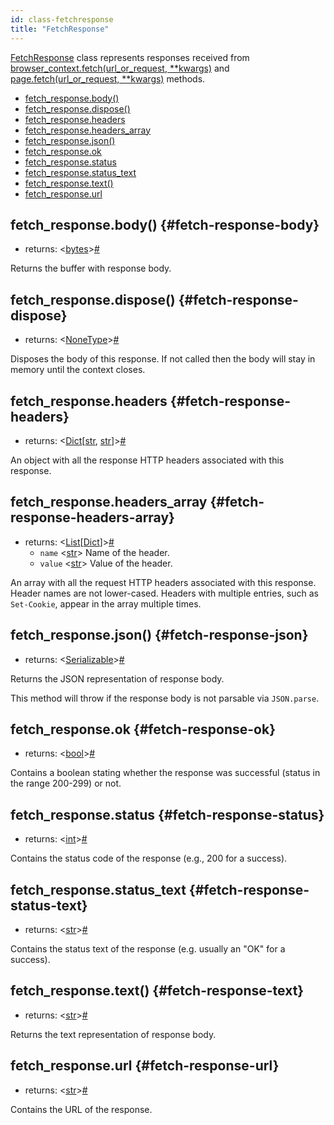 ```yaml
---
id: class-fetchresponse
title: "FetchResponse"
---
```


[FetchResponse] class represents responses received from [browser_context.fetch(url_or_request, **kwargs)](./api/class-browsercontext.mdx#browser-context-fetch) and [page.fetch(url_or_request, **kwargs)](./api/class-page.mdx#page-fetch) methods.


- [fetch_response.body()](./api/class-fetchresponse.mdx#fetch-response-body)
- [fetch_response.dispose()](./api/class-fetchresponse.mdx#fetch-response-dispose)
- [fetch_response.headers](./api/class-fetchresponse.mdx#fetch-response-headers)
- [fetch_response.headers_array](./api/class-fetchresponse.mdx#fetch-response-headers-array)
- [fetch_response.json()](./api/class-fetchresponse.mdx#fetch-response-json)
- [fetch_response.ok](./api/class-fetchresponse.mdx#fetch-response-ok)
- [fetch_response.status](./api/class-fetchresponse.mdx#fetch-response-status)
- [fetch_response.status_text](./api/class-fetchresponse.mdx#fetch-response-status-text)
- [fetch_response.text()](./api/class-fetchresponse.mdx#fetch-response-text)
- [fetch_response.url](./api/class-fetchresponse.mdx#fetch-response-url)

## fetch_response.body() {#fetch-response-body}
- returns:<a aria-hidden="true" tabindex="-1" class="list-anchor-link" id="fetch-response-body-return"/> &#60;[bytes]&#62;<a href="#fetch-response-body-return" class="list-anchor">#</a>

Returns the buffer with response body.

## fetch_response.dispose() {#fetch-response-dispose}
- returns:<a aria-hidden="true" tabindex="-1" class="list-anchor-link" id="fetch-response-dispose-return"/> &#60;[NoneType]&#62;<a href="#fetch-response-dispose-return" class="list-anchor">#</a>

Disposes the body of this response. If not called then the body will stay in memory until the context closes.

## fetch_response.headers {#fetch-response-headers}
- returns:<a aria-hidden="true" tabindex="-1" class="list-anchor-link" id="fetch-response-headers-return"/> &#60;[Dict]\[[str], [str]\]&#62;<a href="#fetch-response-headers-return" class="list-anchor">#</a>

An object with all the response HTTP headers associated with this response.

## fetch_response.headers_array {#fetch-response-headers-array}
- returns:<a aria-hidden="true" tabindex="-1" class="list-anchor-link" id="fetch-response-headers-array-return"/> &#60;[List]\[[Dict]\]&#62;<a href="#fetch-response-headers-array-return" class="list-anchor">#</a>
  - `name` &#60;[str]&#62; Name of the header.
  - `value` &#60;[str]&#62; Value of the header.

An array with all the request HTTP headers associated with this response. Header names are not lower-cased. Headers with multiple entries, such as `Set-Cookie`, appear in the array multiple times.

## fetch_response.json() {#fetch-response-json}
- returns:<a aria-hidden="true" tabindex="-1" class="list-anchor-link" id="fetch-response-json-return"/> &#60;[Serializable]&#62;<a href="#fetch-response-json-return" class="list-anchor">#</a>

Returns the JSON representation of response body.

This method will throw if the response body is not parsable via `JSON.parse`.

## fetch_response.ok {#fetch-response-ok}
- returns:<a aria-hidden="true" tabindex="-1" class="list-anchor-link" id="fetch-response-ok-return"/> &#60;[bool]&#62;<a href="#fetch-response-ok-return" class="list-anchor">#</a>

Contains a boolean stating whether the response was successful (status in the range 200-299) or not.

## fetch_response.status {#fetch-response-status}
- returns:<a aria-hidden="true" tabindex="-1" class="list-anchor-link" id="fetch-response-status-return"/> &#60;[int]&#62;<a href="#fetch-response-status-return" class="list-anchor">#</a>

Contains the status code of the response (e.g., 200 for a success).

## fetch_response.status_text {#fetch-response-status-text}
- returns:<a aria-hidden="true" tabindex="-1" class="list-anchor-link" id="fetch-response-status-text-return"/> &#60;[str]&#62;<a href="#fetch-response-status-text-return" class="list-anchor">#</a>

Contains the status text of the response (e.g. usually an "OK" for a success).

## fetch_response.text() {#fetch-response-text}
- returns:<a aria-hidden="true" tabindex="-1" class="list-anchor-link" id="fetch-response-text-return"/> &#60;[str]&#62;<a href="#fetch-response-text-return" class="list-anchor">#</a>

Returns the text representation of response body.

## fetch_response.url {#fetch-response-url}
- returns:<a aria-hidden="true" tabindex="-1" class="list-anchor-link" id="fetch-response-url-return"/> &#60;[str]&#62;<a href="#fetch-response-url-return" class="list-anchor">#</a>

Contains the URL of the response.

[Accessibility]: ./api/class-accessibility.mdx "Accessibility"
[Browser]: ./api/class-browser.mdx "Browser"
[BrowserContext]: ./api/class-browsercontext.mdx "BrowserContext"
[BrowserType]: ./api/class-browsertype.mdx "BrowserType"
[CDPSession]: ./api/class-cdpsession.mdx "CDPSession"
[ConsoleMessage]: ./api/class-consolemessage.mdx "ConsoleMessage"
[Dialog]: ./api/class-dialog.mdx "Dialog"
[Download]: ./api/class-download.mdx "Download"
[ElementHandle]: ./api/class-elementhandle.mdx "ElementHandle"
[Error]: ./api/class-error.mdx "Error"
[FetchResponse]: ./api/class-fetchresponse.mdx "FetchResponse"
[FileChooser]: ./api/class-filechooser.mdx "FileChooser"
[Frame]: ./api/class-frame.mdx "Frame"
[JSHandle]: ./api/class-jshandle.mdx "JSHandle"
[Keyboard]: ./api/class-keyboard.mdx "Keyboard"
[Locator]: ./api/class-locator.mdx "Locator"
[Mouse]: ./api/class-mouse.mdx "Mouse"
[Page]: ./api/class-page.mdx "Page"
[Playwright]: ./api/class-playwright.mdx "Playwright"
[Request]: ./api/class-request.mdx "Request"
[Response]: ./api/class-response.mdx "Response"
[Route]: ./api/class-route.mdx "Route"
[Selectors]: ./api/class-selectors.mdx "Selectors"
[TimeoutError]: ./api/class-timeouterror.mdx "TimeoutError"
[Touchscreen]: ./api/class-touchscreen.mdx "Touchscreen"
[Tracing]: ./api/class-tracing.mdx "Tracing"
[Video]: ./api/class-video.mdx "Video"
[WebSocket]: ./api/class-websocket.mdx "WebSocket"
[Worker]: ./api/class-worker.mdx "Worker"
[Element]: https://developer.mozilla.org/en-US/docs/Web/API/element "Element"
[EvaluationArgument]: ./core-concepts.mdx#evaluation-argument "EvaluationArgument"
[Promise]: https://developer.mozilla.org/en-US/docs/Web/JavaScript/Reference/Global_Objects/Promise "Promise"
[iterator]: https://developer.mozilla.org/en-US/docs/Web/JavaScript/Reference/Iteration_protocols "Iterator"
[origin]: https://developer.mozilla.org/en-US/docs/Glossary/Origin "Origin"
[selector]: https://developer.mozilla.org/en-US/docs/Web/CSS/CSS_Selectors "selector"
[Serializable]: https://developer.mozilla.org/en-US/docs/Web/JavaScript/Reference/Global_Objects/JSON/stringify#Description "Serializable"
[UIEvent.detail]: https://developer.mozilla.org/en-US/docs/Web/API/UIEvent/detail "UIEvent.detail"
[UnixTime]: https://en.wikipedia.org/wiki/Unix_time "Unix Time"
[xpath]: https://developer.mozilla.org/en-US/docs/Web/XPath "xpath"

[Any]: https://docs.python.org/3/library/typing.html#typing.Any "Any"
[bool]: https://docs.python.org/3/library/stdtypes.html "bool"
[bytes]: https://docs.python.org/3/library/stdtypes.html#bytes "bytes"
[Callable]: https://docs.python.org/3/library/typing.html#typing.Callable "Callable"
[EventContextManager]: https://docs.python.org/3/reference/datamodel.html#context-managers "Event context manager"
[EventEmitter]: https://pyee.readthedocs.io/en/latest/#pyee.BaseEventEmitter "EventEmitter"
[Exception]: https://docs.python.org/3/library/exceptions.html#Exception "Exception"
[Dict]: https://docs.python.org/3/library/typing.html#typing.Dict "Dict"
[float]: https://docs.python.org/3/library/stdtypes.html#numeric-types-int-float-complex "float"
[int]: https://docs.python.org/3/library/stdtypes.html#numeric-types-int-float-complex "int"
[List]: https://docs.python.org/3/library/typing.html#typing.List "List"
[NoneType]: https://docs.python.org/3/library/constants.html#None "None"
[Pattern]: https://docs.python.org/3/library/re.html "Pattern"
[URL]: https://en.wikipedia.org/wiki/URL "URL"
[pathlib.Path]: https://realpython.com/python-pathlib/ "pathlib.Path"
[str]: https://docs.python.org/3/library/stdtypes.html#text-sequence-type-str "str"
[Union]: https://docs.python.org/3/library/typing.html#typing.Union "Union"

[all available image tags]: https://mcr.microsoft.com/v2/playwright/tags/list "all available image tags"
[Docker Hub]: https://hub.docker.com/_/microsoft-playwright "Docker Hub"
[Dockerfile.focal]: https://github.com/microsoft/playwright/blob/master/utils/docker/Dockerfile.focal "Dockerfile.focal"
